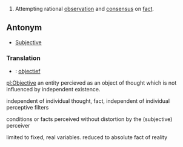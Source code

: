 #Attempting rational [[observation]] and [[consensus]] on [[fact]].

==Antonym==
*[[Subjective]]

===Translation===
*{{nl}}: [[objectief]]

[[pl:Objective]]
an entity percieved as an object of thought which is not influenced by independent existence.

independent of individual thought, fact, independent of individual perceptive filters

conditions or facts perceived without distortion by the (subjective) perceiver

limited to fixed, real variables. reduced to absolute fact of reality